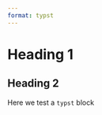 ```yaml
---
format: typst
---
```


```{=typst}
#set page(
    paper: "a4",
    fill: rgb("#f3f6f4"),
    numbering: "| 1 of 1",
    number-align: right,
    header: [
        #set text(12pt)
        #smallcaps[My brand here]
        #h(1fr) OFFICIAL
        
    ],
    columns: 1
  )
#set par(
  justify: true
)

#set text(
  font: "Source Serif Pro",
  size: 14pt
)

#show heading.where(level: 1): set text(weight: "extrabold", fill: rgb("#483B8B"), size: 25pt, font: "Source Sans Pro")

#show heading.where(level: 2): set text(weight: "medium", fill: rgb("#483B8B"), size: 20pt)
```

# Heading 1
## Heading 2

Here we test a `typst` block

